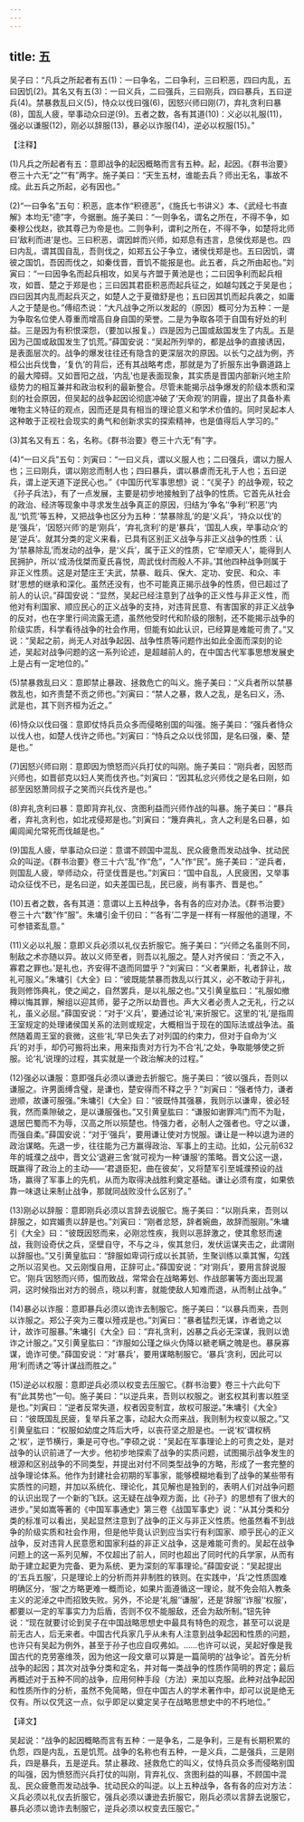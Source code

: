 ```yaml
---
---
---
```

title: 五
---



吴子曰：“凡兵之所起者有五(1)：一曰争名，二曰争利，三曰积恶，四曰内乱，五曰因饥(2)。其名又有五(3)：一曰义兵，二曰强兵，三曰刚兵，四曰暴兵，五曰逆兵(4)。禁暴救乱曰义(5)，恃众以伐曰强(6)，因怒兴师曰刚(7)，弃礼贪利曰暴(8)，国乱人疲，举事动众曰逆(9)。五者之数，各有其道(10)：义必以礼服(11)，强必以谦服(12)，刚必以辞服(13)，暴必以诈服(14)，逆必以权服(15)。”

【注释】

(1)凡兵之所起者有五：意即战争的起因概略而言有五种。起，起因。《群书治要》卷三十六无“之”“有”两字。施子美曰：“天生五材，谁能去兵？师出无名，事故不成。此五兵之所起，必有因也。”

(2)“一曰争名”五句：积恶，底本作“积德恶”，《施氏七书讲义》本、《武经七书直解》本均无“德”字，今据删。施子美曰：“一则争名，谓名之所在，不得不争，如秦穆公伐赵，欲其尊己为帝是也。二则争利，谓利之所在，不得不争，如楚将北师曰‘敌利而进’是也。三曰积恶，谓因衅而兴师，如郑息有违言，息侯伐郑是也。四曰内乱，谓其国自乱，吾则伐之，如郑五公子争立，诸侯伐郑是也。五曰因饥，谓彼之国饥，吾因而伐之，如秦伐晋，晋饥不能报是也。此五者，兵之所由起也。”刘寅曰：“一曰因争名而起兵相攻，如吴与齐盟于黄池是也；二曰因争利而起兵相攻，如晋、楚之于郑是也；三曰因其君臣积恶而起兵征之，如越勾践之于吴是也；四曰因其内乱而起兵灭之，如楚人之于夏徵舒是也；五曰因其饥而起兵袭之，如庸人之于楚是也。”傅绍杰说：“大凡战争之所以发起的（原因）概可分为五种：一是为争取名位使人尊重而增高自身自国的荣誉。二是为争取各项于自国有好处的利益。三是因为有积恨深怨，（要加以报复。）四是因为己国或敌国发生了内乱。五是因为己国或敌国发生了饥荒。”薛国安说：“吴起所列举的，都是战争的直接诱因，是表面层次的。战争的爆发往往还有隐含的更深层次的原因。以长勺之战为例，齐桓公出兵伐鲁，‘复仇’的背后，还有其战略考虑，那就是为了折服东出争霸道路上的最大障碍。又如晋阳之战，‘内乱’也是表面现象，其实质是晋国内部新兴地主阶级势力的相互兼并和政治权利的最新整合。尽管未能揭示战争爆发的阶级本质和深刻的社会原因，但吴起的战争起因论彻底冲破了‘天命观’的阴霾，提出了具备朴素唯物主义特征的观点，因而还是具有相当的理论意义和学术价值的。同时吴起本人这种敢于正视社会现实的勇气和创新求实的探索精神，也是值得后人学习的。”

(3)其名又有五：名，名称。《群书治要》卷三十六无“有”字。

(4)“一曰义兵”五句：刘寅曰：“一曰义兵，谓以义服人也；二曰强兵，谓以力服人也；三曰刚兵，谓以刚忿而制人也；四曰暴兵，谓以暴虐而无礼于人也；五曰逆兵，谓上逆天道下逆民心也。”《中国历代军事思想》说：“《吴子》的战争观，较之《孙子兵法》，有了一点发展，主要是初步地接触到了战争的性质。它首先从社会的政治、经济等现象中寻求发生战争真正的原因，归结为‘争名’‘争利’‘积恶’‘内乱’‘饥荒’等五种，又把战争也区分为五种：‘禁暴除乱’的是‘义兵’，‘持众以伐’的是‘强兵’，‘因怒兴师’的是‘刚兵’，‘弃礼贪利’的是‘暴兵’，‘国乱人疾，举事动众’的是‘逆兵’。就其分类的定义来看，已具有区别正义战争与非正义战争的性质：认为‘禁暴除乱’而发动的战争，是‘义兵’，属于正义的性质，它‘举顺天人’，能得到人民拥护，所以‘成汤伐桀而夏氏喜悦，周武伐纣而殷人不非。’其他四种战争则属于非正义性质。这是对楚庄王‘夫武，禁暴、戢兵、保大、定功、安民、和众、丰财’思想的继承和深化。虽然还没有，也不可能真正揭示战争的性质，但已超过了前人的认识。”薛国安说：“显然，吴起已经注意到了战争的正义性与非正义性，而他对有利国家、顺应民心的正义战争的支持，对违背民意、有害国家的非正义战争的反对，也在字里行间流露无遗，虽然他受时代和阶级的限制，还不能揭示战争的阶级实质，科学看待战争的社会作用，但能有如此认识，已经算是难能可贵了。”又说：“吴起之前，尚无人对战争起因、战争性质等问题作出如此全面而深刻的论述，吴起对战争问题的这一系列论述，是超越前人的，在中国古代军事思想发展史上是占有一定地位的。”

(5)禁暴救乱曰义：意即禁止暴政、拯救危亡的叫义。施子美曰：“义兵者所以禁暴救乱也，如齐责楚不贡之师也。”刘寅曰：“禁人之暴，救人之乱，是名曰义，汤、武是也，其下则齐桓为近之。”

(6)恃众以伐曰强：意即仗恃兵员众多而侵略别国的叫强。施子美曰：“强兵者恃众以伐人也，如楚人伐许之师也。”刘寅曰：“恃兵之众以伐邻国，是名曰强，秦、楚是也。”

(7)因怒兴师曰刚：意即因为愤怒而兴兵打仗的叫刚。施子美曰：“刚兵者，因怒而兴师也，如晋郤克以妇人笑而伐齐也。”刘寅曰：“因其私忿兴师伐之是名曰刚，如郤至因怒萧同叔子之笑而兴兵伐齐是也。”

(8)弃礼贪利曰暴：意即背弃礼仪、贪图利益而兴师作战的叫暴。施子美曰：“暴兵者，弃礼贪利也，如北戎侵郑是也。”刘寅曰：“篾弃典礼，贪人之利是名曰暴，如阖闾闻允常死而伐越是也。”

(9)国乱人疲，举事动众曰逆：意谓不顾国中混乱、民众疲惫而发动战争、扰动民众的叫逆。《群书治要》卷三十六“乱”作“危”，“人”作“民”。施子美曰：“逆兵者，则国乱人疲，举师动众，苻坚伐晋是也。”刘寅曰：“国中自乱，人民疲困，又举事动众征伐不已，是名曰逆，如夫差国已乱，民已疲，尚有事齐、晋是也。”

(10)五者之数，各有其道：意谓以上五种战争，各有各的应对办法。《群书治要》卷三十六“数”作“服”。朱墉引金千仞曰：“‘各有’二字是一样有一样服他的道理，不可参错紊乱意。”

(11)义必以礼服：意即义兵必须以礼仪去折服它。施子美曰：“兴师之名虽则不同，制敌之术亦随以异。故以义师至者，则吾以礼服之。楚人对齐侯曰：‘贡之不入，寡君之罪也。’是礼也，齐安得不退而同盟乎？”刘寅曰：“义者果断，礼者辞让，故礼可服义。”朱墉引《大全》曰：“彼既能禁暴而救乱以行其义，必不敢动于非礼，我则修饰典礼，使之闻之，自然罢兵，是以礼服之也。”又引黄皇肱曰：“礼服如撤樽以悔其罪，解组以迎其师，晏子之所以劫晋也。声大义者必责人之无礼，行之以礼，虽义必屈。”薛国安说：“对于‘义兵’，要通过论‘礼’来折服它。这里的‘礼’是指周王室规定的处理诸侯国关系的法则或规定，大概相当于现在的国际法或战争法。虽然随着周王室的衰微，这些‘礼’早已失去了对列国的约束力，但对于自命为‘义兵’的对手，却仍可搬将出来，用来指责对方行为不合‘礼’之处，争取能够使之折服。论‘礼’说理的过程，其实就是一个政治解决的过程。”

(12)强必以谦服：意即强兵必须以谦逊去折服它。施子美曰：“彼以强兵，吾则以谦服之。许男面缚含璧，是谦也，楚安得而不释之乎？”刘寅曰：“强者恃力，谦者逊顺，故谦可服强。”朱墉引《大全》曰：“彼既恃其强暴，我则示以谦卑，彼必轻我，然而乘隙破之，是以谦服强也。”又引黄皇肱曰：“谦服如谢罪鸿门而不为耻，退居巴蜀而不为辱，汉高之所以殒楚也。恃强力者，必制人之强者也。守之以谦，而强自柔。”薛国安说：“对于‘强兵’，要用谦让使对方悦服。谦让是一种以退为进的政治谋略。先退一步，往往能为己方赢得政治、军事上的主动。比如，公元前632年的城濮之战中，晋文公‘退避三舍’就可视为一种‘谦服’的策略。晋文公这一退，既赢得了政治上的主动——‘君退臣犯，曲在彼矣’，又将楚军引至城濮预设的战场，赢得了军事上的先机，从而为取得决战胜利奠定基础。谦让必须有度，如果依靠一味退让来制止战争，那就同战败没什么区别了。”

(13)刚必以辞服：意即刚兵必须以言辞去说服它。施子美曰：“以刚兵来，吾则以辞服之，如宾媚责以辞是也。”刘寅曰：“刚者忿怒，辞者婉曲，故辞而服刚。”朱墉引《大全》曰：“彼既因怒而来，必刚忿性疾，我则以恶辞激之，使其愈怒而速战，我则设奇伏之兵，坚壁自守，不与之斗，俟其怠归，发伏运谋夹击之，此谓刚以辞服也。”又引黄皇肱曰：“辞服如卑词行成以长其骄，生聚训练以乘其懈，勾践之所以沼吴也。又云刚愎自用，正辞可止。”薛国安说：“对‘刚兵’，要用言辞说服它。‘刚兵’因怒而兴师，愠而致战，常常会在战略筹划、作战部署等方面出现漏洞，这时候指出对方的弱点，晓以利害，就能使敌人知难而退，从而制止战争。”

(14)暴必以诈服：意即暴兵必须以诡诈去制服它。施子美曰：“以暴兵而来，吾则以诈服之。郑公子突为三覆以殪戎是也。”刘寅曰：“暴者猛烈无谋，诈者诡之以计，故诈可服暴。”朱墉引《大全》曰：“弃礼贪利，凶暴之兵必无深谋，我则以诡诈之计服之。”又引黄皇肱曰：“诈服如公瑾之纵火伪降以褫老瞒之魄是也。暴戾寡谋，诡诈可使。”薛国安说：“对‘暴兵’，要用谋略制服它。‘暴兵’贪利，因此可以用‘利而诱之’等计谋战而胜之。”

(15)逆必以权服：意即逆兵必须以权变去压服它。《群书治要》卷三十六此句下有“此其势也”一句。施子美曰：“以逆兵来，吾则以权服之。谢玄权其利害以胜坚是也。”刘寅曰：“逆者反常失道，权者因变制宜，故权可服逆。”朱墉引《大全》曰：“彼既国乱民疲，复举兵革之事，动起大众而来战，我则制为权变以服之。”又引黄皇肱曰：“权服如幼度之阵后大呼，以丧苻坚之胆是也。一说‘权’谓权柄之‘权’，逆节横行，秉是可夺也。”李硕之说：“吴起在军事理论上的可贵之处，是对战争的认识前进了一大步。他初步地探索了战争的实质问题，试图揭示战争发生的根源和区别战争的不同类型，并提出对付不同类型战争的方略，形成了一套完整的战争理论体系。他作为封建社会初期的军事家，能够模糊地看到了战争的某些带有实质性的问题，并加以系统化、理论化，其见解也是独到的，表明人们对战争问题的认识出现了一个新的飞跃。这无疑在战争观方面，比《孙子》的思想有了很大的进步。”吴如嵩等著的《中国军事通史》第三卷《战国军事史》说：“从其分类和分类的标准可以看出，吴起显然注意到了战争的正义与非正义性质。他虽然看不到战争的阶级实质和社会作用，但是他毕竟认识到应当实行有利国家、顺乎民心的正义战争，反对违背人民意愿和国家利益的非正义战争，这是难能可贵的。吴起在战争问题上的这一系列见解，不仅超出了前人，同时也超出了同时代的兵学家，从而有助于建立起更为完备、更为系统、更为深刻的军事理论。”薛国安说：“吴起提出的‘五兵五服’，只是理论上的分析而并非制胜的铁则。在实践中，‘兵’之性质固难明确区分，‘服’之方略更难一概而论，如果片面遵循这一理论，就不免会陷入教条主义的泥淖之中而招致失败。另外，不论是‘礼服’‘谦服’，还是‘辞服’‘诈服’‘权服’，都要以一定的军事实力为后盾，否则不仅不能服敌，还会为敌所制。”钮先钟说：“现在就要讨论到吴子在中国战略思想史中最具有特色的观念，甚至可以说是前无古人，后无来者。中国古代兵家几乎从未有人注意到战争起因和性质的问题，也许只有吴起为例外，甚至于孙子也应自叹弗如。……也许可以说，吴起好像是我国古代的克劳塞维茨，因为他这一段文章可以算是一篇简明的‘战争论’。首先分析战争的起因；其次对战争分类和定名，并对每一类战争的性质作简明的界定；最后再概述对于五种不同的战争，应用何种手段（方法）来加以克服。此种对战争起因和性质所作的分析，虽然不免简略，但在中国古人的学术著作中，却可以说是绝无仅有。所以仅凭这一点，似乎即足以奠定吴子在战略思想史中的不朽地位。”

【译文】

吴起说：“战争的起因概略而言有五种：一是争名，二是争利，三是有长期积累的仇怨，四是内乱，五是饥荒。战争的名称也有五种，一是义兵，二是强兵，三是刚兵，四是暴兵，五是逆兵。禁止暴政、拯救危亡的叫义，仗恃兵员众多而侵略别国的叫强，因为愤怒而兴兵打仗的叫刚，背弃礼仪、贪图利益的叫暴，不顾国中混乱、民众疲惫而发动战争、扰动民众的叫逆。以上五种战争，各有各的应对方法：义兵必须以礼仪去折服它，强兵必须以谦逊去折服它，刚兵必须以言辞去说服它，暴兵必须以诡诈去制服它，逆兵必须以权变去压服它。”